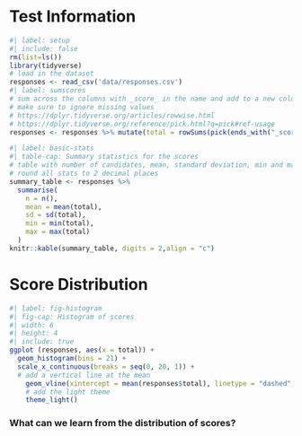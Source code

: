 # Test Information

```r
#| label: setup
#| include: false
rm(list=ls())
library(tidyverse)
# load in the dataset
responses <- read_csv('data/responses.csv')
#| label: sumscores
# sum across the columns with _score_ in the name and add to a new column called total.
# make sure to ignore missing values
# https://dplyr.tidyverse.org/articles/rowwise.html
# https://dplyr.tidyverse.org/reference/pick.html?q=pick#ref-usage
responses <- responses %>% mutate(total = rowSums(pick(ends_with("_score")), na.rm = TRUE))
```
    
```r
#| label: basic-stats
#| table-cap: Summary statistics for the scores
# table with number of candidates, mean, standard deviation, min and max
# round all stats to 2 decimal places
summary_table <- responses %>% 
  summarise(
    n = n(),
    mean = mean(total),
    sd = sd(total),
    min = min(total),
    max = max(total)
  )
knitr::kable(summary_table, digits = 2,align = "c")
```

# Score Distribution

```r
#| label: fig-histogram
#| fig-cap: Histogram of scores
#| width: 6
#| height: 4
#| include: true
ggplot (responses, aes(x = total)) +
  geom_histogram(bins = 21) +
  scale_x_continuous(breaks = seq(0, 20, 1)) +
  # add a vertical line at the mean
    geom_vline(xintercept = mean(responses$total), linetype = "dashed", color = "red") +
    # add the light theme
    theme_light() 


``` 

### What can we learn from the distribution of scores?


